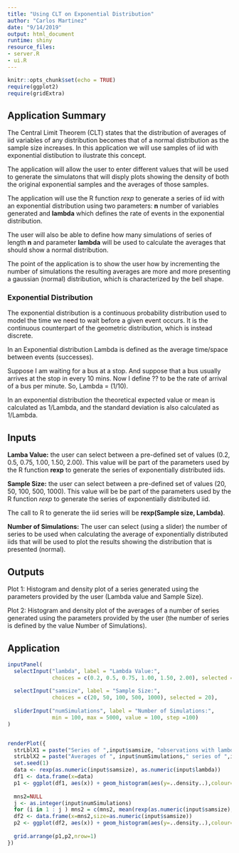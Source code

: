 ```yaml
---
title: "Using CLT on Exponential Distribution"
author: "Carlos Martinez"
date: "9/14/2019"
output: html_document
runtime: shiny
resource_files:
- server.R
- ui.R
---
```


```r
knitr::opts_chunk$set(echo = TRUE)
require(ggplot2)
require(gridExtra)
```

## Application Summary

The Central Limit Theorem (CLT) states that the distribution of averages of iid variables of any distribution becomes that of a normal distribution as the sample size increases. In this application we will use samples of iid with exponential distibution to ilustrate this concept.

The application will allow the user to enter different values that will be used to generate the simulatons that will disply plots showing the density of both the original exponential samples and the averages of those samples.

The application will use the R function *rexp* to generate a series of iid with an exponential distribution using two parameters: **n** number of variables generated and **lambda** which defines the rate of events in the exponential distribution.

The user will also be able to define how many simulations of series of length **n** and parameter **lambda** will be used to calculate the averages that should show a normal distribution.

The point of the application is to show the user how by incrementing the number of simulations the resulting averages are more and more presenting a gaussian (normal) distribution, which is characterized by the bell shape.

### Exponential Distribution

The exponential distribution is a continuous probability distribution used to model the time we need to wait before a given event occurs. It is the continuous counterpart of the geometric distribution, which is instead discrete.

In an Exponential distribution Lambda is defined as the average time/space between events (successes).

Suppose I am waiting for a bus at a stop. And suppose that a bus usually arrives at the stop in every 10 mins. Now I define ?? to be the rate of arrival of a bus per minute. So, Lambda = (1/10).

In an exponential distribution the theoretical expected value or mean is calculated as 1/Lambda, and the standard deviation is also calculated as 1/Lambda.

## Inputs

**Lamba Value:** the user can select between a pre-defined set of values (0.2, 0.5, 0.75, 1.00, 1.50, 2.00). This value will be part of the parameters used by the R function **rexp** to generate the series of exponentially distributed iids.

**Sample Size:** the user can select between a pre-defined set of values (20, 50, 100, 500, 1000). This value will be be part of the parameters used by the R function *rexp* to generate the series of exponentially distributed iid.

The call to R to generate the iid series will be **rexp(Sample size, Lambda)**.

**Number of Simulations:** The user can select (using a slider) the number of series to be used when calculating the average of exponentially distributed iids that will be used to plot the results showing the distribution that is presented (normal).

## Outputs

Plot 1: Histogram and density plot of a series generated using the parameters provided by the user (Lambda value and Sample Size).

Plot 2: Histogram and density plot of the averages of a number of series generated using the parameters provided by the user (the number of series is defined by the value Number of Simulations).

## Application

```r
inputPanel(
  selectInput("lambda", label = "Lambda Value:",
              choices = c(0.2, 0.5, 0.75, 1.00, 1.50, 2.00), selected = 0.2),
  
  selectInput("samsize", label = "Sample Size:",
              choices = c(20, 50, 100, 500, 1000), selected = 20),
  
  sliderInput("numSimulations", label = "Number of Simulations:",
              min = 100, max = 5000, value = 100, step =100)
)


renderPlot({
  strLblX1 = paste("Series of ",input$samsize, "observations with lambda= ",input$lambda," ")
  strLblX2 = paste("Averages of ", input$numSimulations," series of ",input$samsize, "observations with lambda= ",input$lambda," ")
  set.seed(1)
  data <- rexp(as.numeric(input$samsize), as.numeric(input$lambda))
  df1 <- data.frame(x=data)
  p1 <- ggplot(df1, aes(x)) + geom_histogram(aes(y=..density..),colour="blue", fill="white") + geom_density(alpha=0.2,col="red",fill="#FF6666", size=2) + ggtitle("Plot 1:Histogram and density plot of \n the sample generated that follows an exponential distribution") + theme(plot.title = element_text(color="blue", size=12,face="bold")) + xlab(strLblX1)
  
  mns2=NULL
  j <- as.integer(input$numSimulations)
  for (i in 1 : j ) mns2 = c(mns2, mean(rexp(as.numeric(input$samsize),as.numeric(input$lambda))))
  df2 <- data.frame(x=mns2,size=as.numeric(input$samsize))
  p2 <- ggplot(df2, aes(x)) + geom_histogram(aes(y=..density..),colour="blue", fill="white") + geom_density(alpha=0.2,col="red",fill="#FF6666", size=2) + ggtitle("Plot 2:Histogram and density plot of \n the average of the series generated using an exponential distribution") + theme(plot.title = element_text(color="blue", size=12,face="bold")) + xlab(strLblX2)
  
  grid.arrange(p1,p2,nrow=1)
})
```



